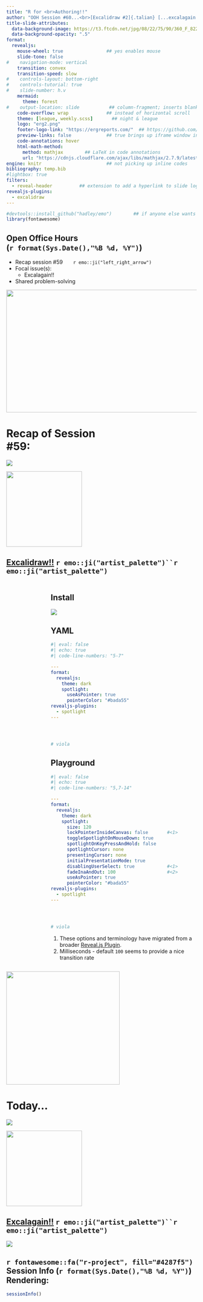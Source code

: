 ```yaml
---
title: "R for <br>Authoring!!" 
author: "OOH Session #60...<br>[Excalidraw #2]{.talian} [...excalagain!!]{.talian2}" 
title-slide-attributes: 
  data-background-image: https://t3.ftcdn.net/jpg/08/22/75/90/360_F_822759066_VvsRmCLgfX2rVbK4yYScgEih823w6cCC.jpg 
  data-background-opacity: ".5"
format:
  revealjs:
    mouse-wheel: true                ## yes enables mouse
    slide-tone: false
#    navigation-mode: vertical
    transition: convex
    transition-speed: slow
#    controls-layout: bottom-right
#    controls-tutorial: true
#    slide-number: h.v
    mermaid:
      theme: forest
#    output-location: slide           ## column-fragment; inserts blank 2nd slide
    code-overflow: wrap              ## instead of horizontal scroll
    theme: [league, weekly.scss]       ## night & league
    logo: "erg2.png"
    footer-logo-link: "https://ergreports.com/"  ## https://github.com/shafayetShafee/reveal-header#readme
    preview-links: false             ## true brings up iframe window instead of "site"
    code-annotations: hover 
    html-math-method: 
      method: mathjax        ## LaTeX in code annotations
      url: "https://cdnjs.cloudflare.com/ajax/libs/mathjax/2.7.9/latest.js?config=TeX-MML-AM_CHTML"
engine: knitr                        ## not picking up inline codes
bibliography: temp.bib
#lightbox: true
filters: 
  - reveal-header          ## extension to add a hyperlink to slide logo
revealjs-plugins:
  - excalidraw
---
```


```r
#devtools::install_github("hadley/emo")        ## if anyone else wants to render
library(fontawesome)
```

## Open Office Hours <br>(`r format(Sys.Date(),"%B %d, %Y")`)

::: {layout="[80,20]"}
::: first-column
-   Recap session #59&nbsp;&nbsp;&nbsp;&nbsp;&nbsp;&nbsp;&nbsp;`r emo::ji("left_right_arrow")`
-   Focal issue(s):
    - [Excalagain!!]{.talian}
-   Shared problem-solving
:::

::: second-column
:::

:::

![](img/title59.JPG){.absolute top="170" right="-120" width="600" height="325"}

# Recap of Session <br>#59: 

![](https://pngimg.com/d/sticky_note_PNG18964.png){.absolute right="50" top="200"}

![](https://pngimg.com/d/palette_PNG68344.png){.absolute width="200" top="270" right="140"}

## [[Excalidraw!!]{.talian2}](https://quarto.org/docs/extensions/listing-revealjs.html) `r emo::ji("artist_palette")``r emo::ji("artist_palette")` 

:::: {.columns}
::: {.column width="20%"}

:::

::: {.column width="80%"}
:::: {.panel-tabset}

## Install

[![](img/excalidraw.JPG)](https://github.com/parmsam/quarto-excalidraw?tab=readme-ov-file#installing)

## YAML

```yaml
#| eval: false
#| echo: true
#| code-line-numbers: "5-7"

---
format: 
  revealjs:
    theme: dark
    spotlight:
      useAsPointer: true
      pointerColor: "#bada55"
revealjs-plugins:
  - spotlight
---




# viola
```

## Playground

```yaml
#| eval: false
#| echo: true
#| code-line-numbers: "5,7-14"

---
format: 
  revealjs:
    theme: dark
    spotlight:
      size: 120
      lockPointerInsideCanvas: false       #<1>
      toggleSpotlightOnMouseDown: true
      spotlightOnKeyPressAndHold: false
      spotlightCursor: none
      presentingCursor: none
      initialPresentationMode: true
      disablingUserSelect: true            #<1>
      fadeInaAndOut: 100                   #<2>
      useAsPointer: true
      pointerColor: "#bada55"
revealjs-plugins:
  - spotlight
---




# viola
```
1. These options and terminology have migrated from a broader [Reveal.js Plugin](https://github.com/denniskniep/reveal.js-plugin-spotlight). 
2. Milliseconds - default `100` seems to provide a nice transition rate

::::

:::
::::

![](https://i.giphy.com/media/v1.Y2lkPTc5MGI3NjExZ2ozdWNoOGM0M283ZWw5dDNxbGRhajEzY2V1N3RrNjFlY21kcmtobiZlcD12MV9pbnRlcm5hbF9naWZfYnlfaWQmY3Q9Zw/5yLgoceMKx0i315By6Y/giphy.gif){.absolute height="300" left="-130" top="200"}

# Today...

![](https://www.seekpng.com/png/full/105-1056092_mermaid-silhouette-wall-sticker-mermaid-clipart-black-and.png){.absolute bottom="80" left="190"}

![](https://www.pngall.com/wp-content/uploads/13/Paint-Palette-Design.png){.absolute bottom="-120" left="370" width="200"}

## [[Excalagain!!]{.talian2}](https://github.com/parmsam/quarto-excalidraw) `r emo::ji("artist_palette")``r emo::ji("artist_palette")`

![](https://i.giphy.com/media/v1.Y2lkPTc5MGI3NjExYWI2MXpjcmtjamZhM3JyeWN4ZzRpMDZhaDNxYXVzN285am0wbjF5aCZlcD12MV9pbnRlcm5hbF9naWZfYnlfaWQmY3Q9Zw/lnySV5m8IHhrx5M0e0/giphy.gif)

## `r fontawesome::fa("r-project", fill="#4287f5")` Session Info (`r format(Sys.Date(),"%B %d, %Y")`) Rendering:

```r
sessionInfo()
```


